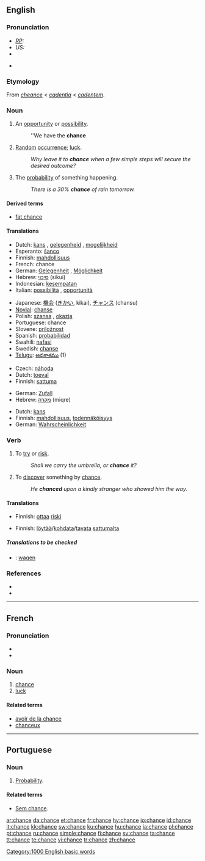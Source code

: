 {{see|Chance}}
==English==

{{rank|filled|visit|follow|639|chance|happened|broken|trouble}}

===Pronunciation===
* ''[[RP]]:'' {{IPA|/tʃɑːns/}}
* ''US:'' {{IPA|/tʃæns/}}
* {{audio|en-uk-chance.ogg|Audio (UK)}}
* {{audio|en-us-chance.ogg|Audio (US)}}
*: {{rhymes|ɑːns}}

===Etymology===
From {{OF.}} ''[[cheance]]'' < {{VL.}} ''[[cadentia]]'' < {{L.}} ''[[cadentem]]''.

===Noun===
{{en-noun}}

# {{countable}} An [[opportunity]] or [[possibility]].
#: ''We have the '''chance'''
# {{uncountable}} [[Random]] [[occurrence]]; [[luck]].
#: ''Why leave it to '''chance''' when a few simple steps will secure the desired outcome?''
# {{countable}} The [[probability]] of something happening.
#: ''There is a 30% '''chance''' of rain tomorrow.''

====Derived terms====
* [[fat chance]]

====Translations====
{{trans-top|an opportunity or possibility}}
* Dutch: [[kans]] {{f}}, [[gelegenheid]] {{f}}, [[mogelijkheid]] {{f}}
* Esperanto: [[ŝanco]]
* Finnish: [[mahdollisuus]]
* French: chance {{f}}
* German: [[Gelegenheit]] {{f}}, [[Möglichkeit]] {{f}}
* Hebrew: [[סיכוי]] (sikui) {{m}}
* Indonesian: [[sempat|kesempatan]]
* Italian: [[possibilità]] {{f}}, [[opportunità]] {{f}}
{{trans-mid}}
* Japanese: [[機会]] ([[きかい]], kikai), [[チャンス]] (chansu)
* [[Novial]]: [[chanse]]
* Polish: [[szansa]] {{f}}, [[okazja]] {{f}}
* Portuguese: chance {{f}}
* Slovene: [[priložnost]] {{f}}
* Spanish: [[probabilidad]] {{f}}
* Swahili: [[nafasi]]
* Swedish: [[chanse]]
* [[Telugu]]: [[అవకాశము]] (1)
{{trans-bottom}}

{{trans-top|random occurrence}}
* Czech: [[náhoda]] {{f}}
* Dutch: [[toeval]] {{n}}
* Finnish: [[sattuma]]
{{trans-mid}}
* German: [[Zufall]] {{m}}
* Hebrew: [[מקרה]] (miqre) {{m}}
{{trans-bottom}}

{{trans-top|probability of sthg happening}}
* Dutch: [[kans]] {{f}}
* Finnish: [[mahdollisuus]], [[todennäköisyys]]
* German: [[Wahrscheinlichkeit]] {{f}}
{{trans-mid}}
{{trans-bottom}}

===Verb===
{{en-verb|chanc|ing}}

# To [[try]] or [[risk]].
#: ''Shall we carry the umbrella, or '''chance''' it?''
# To [[discover]] something by [[chance]].
#: ''He '''chanced''' upon a kindly stranger who showed him the way.''

====Translations====
{{trans-top|to try or risk}}
* Finnish: [[ottaa]] [[riski]]
{{trans-bottom}}

{{trans-top|to discover by chance}}
* Finnish: [[löytää]]/[[kohdata]]/[[tavata]] [[sattuma|sattumalta]]
{{trans-bottom}}

=====Translations to be checked=====
* {{ttbc|Dutch}}: [[wagen]] {{n}}

===References===
* {{R:Webster 1913}}
* {{R:Online Etymology Dictionary}}

[[Category:1000 English basic words]]

----

==French==

===Pronunciation===
* {{IPA|/ʃɑ̃s/}}
* {{audio|Fr-Chance-fr-Paris.ogg|Audio (FR)}}

===Noun===
{{fr-noun-reg|f}}

# [[chance]]
# [[luck]]

====Related terms====
* [[avoir de la chance]]
* [[chanceux]]

----

==Portuguese==

===Noun===
{{infl|pt|noun}}

# [[probability|Probability]].

====Related terms====
* [[sem chance|Sem chance]].

[[ar:chance]]
[[da:chance]]
[[et:chance]]
[[fr:chance]]
[[hy:chance]]
[[io:chance]]
[[id:chance]]
[[it:chance]]
[[kk:chance]]
[[sw:chance]]
[[ku:chance]]
[[hu:chance]]
[[ja:chance]]
[[pl:chance]]
[[pt:chance]]
[[ru:chance]]
[[simple:chance]]
[[fi:chance]]
[[sv:chance]]
[[ta:chance]]
[[tt:chance]]
[[te:chance]]
[[vi:chance]]
[[tr:chance]]
[[zh:chance]]